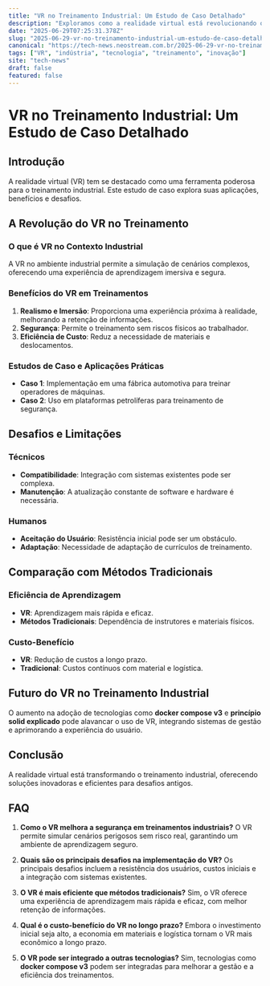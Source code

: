 ```yaml
---
title: "VR no Treinamento Industrial: Um Estudo de Caso Detalhado"
description: "Exploramos como a realidade virtual está revolucionando o treinamento industrial, com insights sobre a eficácia, benefícios e desafios dessa tecnologia inovadora."
date: "2025-06-29T07:25:31.378Z"
slug: "2025-06-29-vr-no-treinamento-industrial-um-estudo-de-caso-detalhado"
canonical: "https://tech-news.neostream.com.br/2025-06-29-vr-no-treinamento-industrial-um-estudo-de-caso-detalhado"
tags: ["VR", "indústria", "tecnologia", "treinamento", "inovação"]
site: "tech-news"
draft: false
featured: false
---
```


# VR no Treinamento Industrial: Um Estudo de Caso Detalhado

## Introdução
A realidade virtual (VR) tem se destacado como uma ferramenta poderosa para o treinamento industrial. Este estudo de caso explora suas aplicações, benefícios e desafios.

## A Revolução do VR no Treinamento
### O que é VR no Contexto Industrial
A VR no ambiente industrial permite a simulação de cenários complexos, oferecendo uma experiência de aprendizagem imersiva e segura.

### Benefícios do VR em Treinamentos
1. **Realismo e Imersão**: Proporciona uma experiência próxima à realidade, melhorando a retenção de informações.
2. **Segurança**: Permite o treinamento sem riscos físicos ao trabalhador.
3. **Eficiência de Custo**: Reduz a necessidade de materiais e deslocamentos.

### Estudos de Caso e Aplicações Práticas
- **Caso 1**: Implementação em uma fábrica automotiva para treinar operadores de máquinas.
- **Caso 2**: Uso em plataformas petrolíferas para treinamento de segurança.

## Desafios e Limitações
### Técnicos
- **Compatibilidade**: Integração com sistemas existentes pode ser complexa.
- **Manutenção**: A atualização constante de software e hardware é necessária.

### Humanos
- **Aceitação do Usuário**: Resistência inicial pode ser um obstáculo.
- **Adaptação**: Necessidade de adaptação de currículos de treinamento.

## Comparação com Métodos Tradicionais
### Eficiência de Aprendizagem
- **VR**: Aprendizagem mais rápida e eficaz.
- **Métodos Tradicionais**: Dependência de instrutores e materiais físicos.

### Custo-Benefício
- **VR**: Redução de custos a longo prazo.
- **Tradicional**: Custos contínuos com material e logística.

## Futuro do VR no Treinamento Industrial
O aumento na adoção de tecnologias como **docker compose v3** e **princípio solid explicado** pode alavancar o uso de VR, integrando sistemas de gestão e aprimorando a experiência do usuário.

## Conclusão
A realidade virtual está transformando o treinamento industrial, oferecendo soluções inovadoras e eficientes para desafios antigos.

## FAQ
1. **Como o VR melhora a segurança em treinamentos industriais?**
   O VR permite simular cenários perigosos sem risco real, garantindo um ambiente de aprendizagem seguro.

2. **Quais são os principais desafios na implementação do VR?**
   Os principais desafios incluem a resistência dos usuários, custos iniciais e a integração com sistemas existentes.

3. **O VR é mais eficiente que métodos tradicionais?**
   Sim, o VR oferece uma experiência de aprendizagem mais rápida e eficaz, com melhor retenção de informações.

4. **Qual é o custo-benefício do VR no longo prazo?**
   Embora o investimento inicial seja alto, a economia em materiais e logística tornam o VR mais econômico a longo prazo.

5. **O VR pode ser integrado a outras tecnologias?**
   Sim, tecnologias como **docker compose v3** podem ser integradas para melhorar a gestão e a eficiência dos treinamentos.
